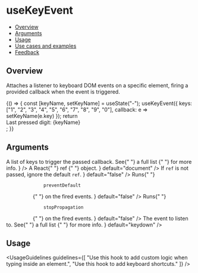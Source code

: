 
<Meta title="Hooks/useKeyEvent" />

# useKeyEvent

- [Overview](#overview)
- [Arguments](#arguments)
- [Usage](#usage)
- [Use cases and examples](#use-cases-and-examples)
- [Feedback](#feedback)

## Overview

Attaches a listener to keyboard DOM events on a specific element, firing a provided callback when the event is triggered.

<Canvas>
  <Story name="Overview">
    {() => {
      const [keyName, setKeyName] = useState("-");
      useKeyEvent({
        keys: ["1", "2", "3", "4", "5", "6", "7", "8", "9", "0"],
        callback: e => setKeyName(e.key)
      });
      return <div>Last pressed digit: {keyName}</div>;
    }}
  </Story>
</Canvas>

## Arguments

<FunctionArguments>
  <FunctionArgument name="options" type="Object">
    <FunctionArgument
      name="keys"
      type="Array<string>"
      description={
        <>
          A list of keys to trigger the passed callback. See{" "}
          <Link
            href="https://developer.mozilla.org/en-US/docs/Web/API/KeyboardEvent/key/Key_Values" withoutSpacing>
            a full list
          </Link>{" "}
          for more info.
        </>
      }
    />
    <FunctionArgument
      name="callback"
      type="(event: Event) => void"
      description="Callback function to execute when the event is fired."
      required
    />
    <FunctionArgument
      name="ref"
      type="React.MutableRefObject"
      description={
        <>
          A React{" "}
          <Link href="https://react.dev/reference/react/useRef" withoutSpacing>
            ref
          </Link>{" "}
          object.
        </>
      }
      default="document"
    />
    <FunctionArgument
      name="ignoreDocumentFallback"
      type="boolean"
      description={
        <>
          If <code>ref</code> is not passed, ignore the default <code>ref</code>.
        </>
      }
      default="false"
    />
    <FunctionArgument
      name="capture"
      type="boolean"
      description="Whether to capture the event before bubbling up or not."
      default="false"
    />
    <FunctionArgument
      name="preventDefault"
      type="boolean"
      description={
        <>
          Runs{" "}
          <code>
            <Link
              href="https://developer.mozilla.org/en-US/docs/Web/API/Event/preventDefault" withoutSpacing>
              preventDefault
            </Link>
          </code>{" "}
          on the fired events.
        </>
      }
      default="false"
    />
    <FunctionArgument
      name="stopPropagation"
      type="boolean"
      description={
        <>
          Runs{" "}
          <code>
            <Link
              href="https://developer.mozilla.org/en-US/docs/Web/API/Event/stopPropagation" withoutSpacing>
              stopPropagation
            </Link>
          </code>{" "}
          on the fired events.
        </>
      }
      default="false"
    />
    <FunctionArgument
      name="eventName"
      type="string"
      description={
        <>
          The event to listen to. See{" "}
          <Link
            href="https://developer.mozilla.org/en-US/docs/Web/API/KeyboardEvent#events" withoutSpacing>
            a full list
          </Link>{" "}
          for more info.
        </>
      }
      default="keydown"
    />
  </FunctionArgument>
</FunctionArguments>

## Usage

<UsageGuidelines
  guidelines={[
    "Use this hook to add custom logic when typing inside an element.",
    "Use this hook to add keyboard shortcuts."
  ]}
/>
